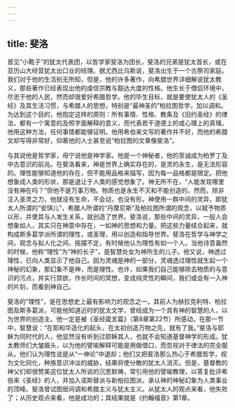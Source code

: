 ```yaml
---
---
---
```

title: 斐洛
---




晋见“小靴子”的犹太代表团，以哲学家斐洛为团长，斐洛的兄弟是犹太首长，或在亚历山大经营犹太出口业的经理。据尤西比乌斯说，斐洛出生于一个古祭司家庭。我们对于他的生活别无所知，但是，他的许多著作，向希腊世界详细解说犹太教义，那些著作已经表现出他的虔信宗教与豁达大度的性格。他生长于僧侣环境中，尽忠于他的人民，然而却很爱好希腊哲学。他的毕生目标，就是要使犹太人的《圣经》及其生活习惯，与希腊人的思想，特别是“最神圣的”柏拉图哲学，加以调和。为达到这个目的，他抱定这样的原则：所有事情、性格、教条及《旧约圣经》的律法，都有一个寓意的及照字面解释的意义，而代表若干道德上的或心理上的真理。他用这种方法，任何事情都能够证明。他用希伯来文写的著作并不好，而他的希腊文却写得非常好，仰慕他的人士甚至说“柏拉图的文章像斐洛”。

与其说他是哲学家，毋宁说他是神学家。他是一个神秘者，他的至诚成为柏罗丁及中古意识的前兆。在斐洛看来，神是世界上确实存在的，是灵的永生，是无法形容的。理性能够知道他的存在，但不能用品格来描写，因为每一品格都是限定。把他想象成人类的形状，那是退让于人类的感觉想象了。神无所不在，“人能发现哪里没有神在吗？”但他不是万事万物。物质也是永生不灭和不能创造的，然而，除非注入圣灵之力，他就没有生命，不会动，也没有形。神使用一群中间的灵异，即犹太人所谓的“安琪儿”，希腊人所谓的“丹摩尼斯”及柏拉图所谓的观念，以赋予物质以形，并使其与人发生关系，就创造了世界。斐洛说，那些中间的灵异，一般人会想象如人，其实只在神意中存在，一如神的思想和力量。把这些力量结合起来，就构成斯多葛学派所谓的理性，或圣理，用以创造和指导世界。斐洛在哲学与神学之间，观念与拟人化之间，摇摆不定，有时候他认为理性有如一个人。当他诗意盎然的时候，他称“理性”为“神的长子”，是智慧处女为神所生的儿子。他又说，神透过理性，已向人类显示了他自己。因为灵魂是神的一部分，灵魂透过理性就生起一个神秘的幻象，那幻象不是神，而是理性。也许，如果我们自己能够除去物质的与意识的污点，并实行禁欲，作长时间的冥想，变成纯灵性的瞬间，我们或会有一入神的片刻，而看到神自己。

斐洛的“理性”，是在思想史上最有影响力的观念之一。其前人为赫拉克利特、柏拉图及斯多葛派，可能他知道近时的犹太文学，曾经成为一个具有神的智慧的人，以为世界的创造主。他一定是被《圣经箴言篇》（第8章第22节）所感动，在那一节中，智慧说：“在耶和华造化的起头，在太初创造万物之先，就有了我。”斐洛与耶稣为同时代的人，他显然没有听到过耶稣其人，也就不会知道基督神学的形成。犹太教师们大皱眉头，以为他的譬喻解释可能是用做借口，而忽视对于律法的完全服从。他们认为理性说是从“一神论”中退却；他们又把斐洛那么热心于希腊哲学，视为文化同化，种族意识冲淡的威胁，结果将使分散的犹太人消灭。但是，基督教的神父们却很赞美这位犹太人所说的沉思默祷，常引用他的譬喻教理，以答复批评希伯来《圣经》的人，并加入诺斯替派与新柏拉图派，承认神的神秘幻象为人类事业的顶峰。斐洛曾试图居间调和希腊主义与犹太主义。从犹太人的观点来看，他失败了；从历史观点来看，他是成功的；其结果就是《约翰福音》第1章。